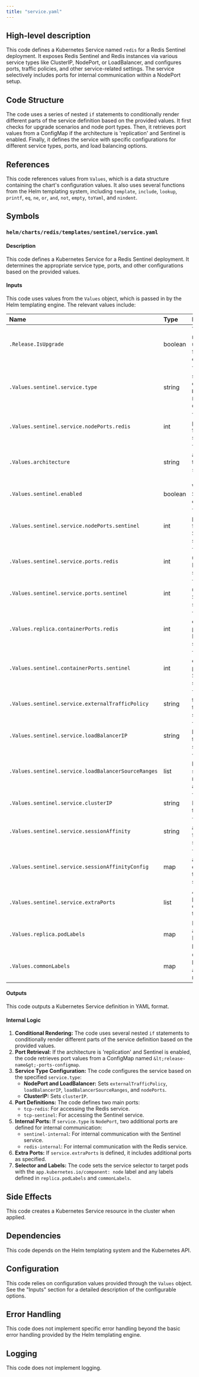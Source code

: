 ```yaml
---
title: "service.yaml"
---
```


## High-level description
This code defines a Kubernetes Service named `redis` for a Redis Sentinel deployment. It exposes Redis Sentinel and Redis instances via various service types like ClusterIP, NodePort, or LoadBalancer, and configures ports, traffic policies, and other service-related settings. The service selectively includes ports for internal communication within a NodePort setup.

## Code Structure
The code uses a series of nested `if` statements to conditionally render different parts of the service definition based on the provided values. It first checks for upgrade scenarios and node port types. Then, it retrieves port values from a ConfigMap if the architecture is 'replication' and Sentinel is enabled. Finally, it defines the service with specific configurations for different service types, ports, and load balancing options.

## References
This code references values from `Values`, which is a data structure containing the chart's configuration values. It also uses several functions from the Helm templating system, including `template`, `include`, `lookup`, `printf`, `eq`, `ne`, `or`, `and`, `not`, `empty`, `toYaml`, and `nindent`.

## Symbols
### `helm/charts/redis/templates/sentinel/service.yaml`
#### Description
This code defines a Kubernetes Service for a Redis Sentinel deployment. It determines the appropriate service type, ports, and other configurations based on the provided values.

#### Inputs
This code uses values from the `Values` object, which is passed in by the Helm templating engine. The relevant values include:

| Name | Type | Description |
|:-----|:-----|:------------|
| `.Release.IsUpgrade` | boolean | True if the release is an upgrade, false otherwise. |
| `.Values.sentinel.service.type` | string | The type of service to create (e.g., `NodePort`, `LoadBalancer`, `ClusterIP`). |
| `.Values.sentinel.service.nodePorts.redis` | int | The node port to use for the Redis service. |
| `.Values.architecture` | string | The Redis architecture to use (e.g., `standalone`, `replication`). |
| `.Values.sentinel.enabled` | boolean | Whether Sentinel is enabled. |
| `.Values.sentinel.service.nodePorts.sentinel` | int | The node port to use for the Sentinel service. |
| `.Values.sentinel.service.ports.redis` | int | The port to use for the Redis service. |
| `.Values.sentinel.service.ports.sentinel` | int | The port to use for the Sentinel service. |
| `.Values.replica.containerPorts.redis` | int | The container port for the Redis service. |
| `.Values.sentinel.containerPorts.sentinel` | int | The container port for the Sentinel service. |
| `.Values.sentinel.service.externalTrafficPolicy` | string | The external traffic policy to use for the service. |
| `.Values.sentinel.service.loadBalancerIP` | string | The load balancer IP to use for the service. |
| `.Values.sentinel.service.loadBalancerSourceRanges` | list | The load balancer source ranges to allow. |
| `.Values.sentinel.service.clusterIP` | string | The cluster IP to use for the service. |
| `.Values.sentinel.service.sessionAffinity` | string | The session affinity to use for the service. |
| `.Values.sentinel.service.sessionAffinityConfig` | map | The session affinity configuration to use for the service. |
| `.Values.sentinel.service.extraPorts` | list | A list of extra ports to expose on the service. |
| `.Values.replica.podLabels` | map | Labels to apply to the Redis replica pods. |
| `.Values.commonLabels` | map | Common labels to apply to all resources. |

#### Outputs
This code outputs a Kubernetes Service definition in YAML format.

#### Internal Logic
1. **Conditional Rendering:** The code uses several nested `if` statements to conditionally render different parts of the service definition based on the provided values.
2. **Port Retrieval:** If the architecture is 'replication' and Sentinel is enabled, the code retrieves port values from a ConfigMap named `&lt;release-name&gt;-ports-configmap`.
3. **Service Type Configuration:** The code configures the service based on the specified `service.type`:
    - **NodePort and LoadBalancer:** Sets `externalTrafficPolicy`, `loadBalancerIP`, `loadBalancerSourceRanges`, and `nodePorts`.
    - **ClusterIP:** Sets `clusterIP`.
4. **Port Definitions:** The code defines two main ports:
    - `tcp-redis`: For accessing the Redis service.
    - `tcp-sentinel`: For accessing the Sentinel service.
5. **Internal Ports:** If `service.type` is `NodePort`, two additional ports are defined for internal communication:
    - `sentinel-internal`: For internal communication with the Sentinel service.
    - `redis-internal`: For internal communication with the Redis service.
6. **Extra Ports:** If `service.extraPorts` is defined, it includes additional ports as specified.
7. **Selector and Labels:** The code sets the service selector to target pods with the `app.kubernetes.io/component: node` label and any labels defined in `replica.podLabels` and `commonLabels`.

## Side Effects
This code creates a Kubernetes Service resource in the cluster when applied.

## Dependencies
This code depends on the Helm templating system and the Kubernetes API.

## Configuration
This code relies on configuration values provided through the `Values` object. See the "Inputs" section for a detailed description of the configurable options.

## Error Handling
This code does not implement specific error handling beyond the basic error handling provided by the Helm templating engine.

## Logging
This code does not implement logging.
